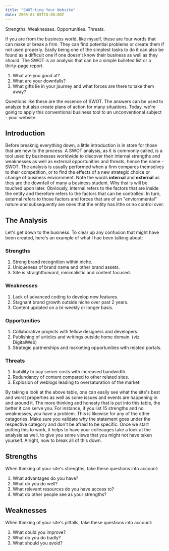 ```yaml
---
title: "SWOT-ting Your Website"
date: 2005-04-05T15:00:00Z
---
```


Strengths. Weaknesses. Opportunities. Threats.

If you are from the business world, like myself, these are four words that can make or break a firm. They can find potential problems or create them if not used properly. Easily being one of the simplest tasks to do it can also be found as a difficult one if one doesn't know their business as well as they should. The SWOT is an analysis that can be a simple bulleted list or a thirty-page report.

1.  What are you good at?
2.  What are your downfalls?
3.  What gifts lie in your journey and what forces are there to take them away?

Questions like these are the essence of SWOT. The answers can be used to analyze but also create plans of action for many situations. Today, we're going to apply this conventional business tool to an unconventional subject - your website.

## Introduction

Before breaknig everything down, a little introduction is in store for those that are new to the process. A SWOT analysis, as it is commonly called, is a tool used by businesses worldwide to discover their internal strengths and weaknesses as well as external opportunities and threats, hence the name - SWOT. The analysis is usually performed when a firm compares themselves to their competition, or to find the effects of a new strategic choice or change of business enviornment. Note the words **internal** and **external** as they are the downfall of many a business student. Why thsi is will be touched upon later. Obviously, internal refers to the factors that are inside the entity and therefore refers to the factors that can be controlled. In turn, external refers to those factors and forces that are of an "enviornmental" nature and subsequently are ones that the entity has little or no control over.

## The Analysis

Let's get down to the business. To clear up any confusion that might have been created, here's an example of what I hae been talking about:

### Strengths

1.  Strong brand recognition within niche.
2.  Uniqueness of brand name and other brand assets.
3.  Site is straightforward, minimalistic and content focused.

### Weaknesses

1.  Lack of advanced coding to develop new features.
2.  Stagnant brand growth outside niche over past 2 years.
3.  Content updated on a bi-weekly or longer basis.

### Opportunities

1.  Collaborative projects with fellow designers and developers.
2.  Publishing of articles and writings outside home domain. (viz. DigitalWeb)
3.  Strategic partnerships and marketing opportunities with related portals.

### Threats

1.  Inability to pay server costs with increased bandwidth.
2.  Redundancy of content compared to other related sites.
3.  Explosion of weblogs leading to oversaturation of the market.

By taking a look at the above table, one can easily see what the site's best and worst properties as well as some issues and events are happening in and around it. The more thinking and honesty that is put into this table, the better it can serve you. For instance, if you list 15 strengths and no weaknesses, you have a problem. This is likewise for any of the other catagories. Make sure you validate why the statement goes under the respective category and don't be afraid to be specific. Once we start putting this to work, it helps to have your colleauges take a look at the analysis as well, to give you some views that you might not have taken yourself. Alright, now to break all of this down.

## Strengths

When thinking of your site's strengths, take these questions into account:

1.  What advantages do you have?
2.  What do you do well?
3.  What relevant resources do you have access to?
4.  What do other people see as your strengths?

## Weaknesses

When thinking of your site's pitfalls, take these questions into account:

1.  What could you improve?
2.  What do you do badly?
3.  What should you avoid?
